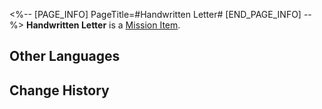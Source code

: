 <%-- [PAGE_INFO]
PageTitle=#Handwritten Letter#
[END_PAGE_INFO] --%>
{{Item Infobox
|id          = 140439
|image       = Item Handwritten Letter.png{{subst:void|<!--$UPLOAD:<<SpriteOutput/ItemFigures/140437.png>-<Item Handwritten Letter.png>-<Item Icons>>-->}}
|type        = Mission Item
|invCategory = Missions
|rarity      = 3
|effect      = 
|description = A delicately wrapped letter by Welt with a message expressing gratitude.
}}
{{Description|''"Thanks for the candy. I'll keep the rest for when we all come back to share."''}}
'''Handwritten Letter''' is a [[Mission Item]].

==Other Languages==
{{Other Languages
|en   = Handwritten Letter
|zhs  = 手写信笺
|zht  = 手寫信箋
|ja   = 手書きの手紙
|ko   = 직접 쓴 편지
|es   = Carta escrita a mano
|fr   = Lettre manuscrite
|ru   = Письмо
|th   = จดหมายที่เขียนด้วยมือ
|vi   = Lá Thư Viết Tay
|de   = Handgeschriebener Brief
|id   = Surat Tulisan Tangan
|pt   = Carta Escrita à Mão
}}

==Change History==
{{Change History|2.0}}